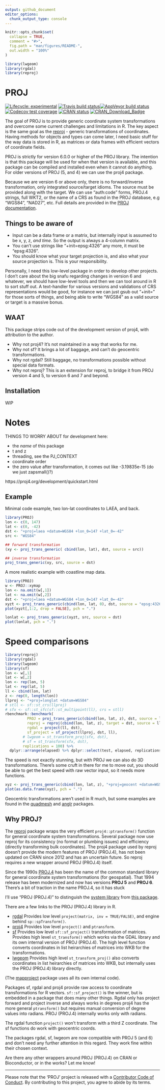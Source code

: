 ```yaml
---
output: github_document
editor_options: 
  chunk_output_type: console
---
```


<!-- README.md is generated from README.Rmd. Please edit that file -->

```r
knitr::opts_chunk$set(
  collapse = TRUE,
  comment = "#>",
  fig.path = "man/figures/README-",
  out.width = "100%"
)

library(lwgeom)
library(rgdal)
library(reproj)

```
# PROJ

<!-- badges: start -->
[![Lifecycle: experimental](https://img.shields.io/badge/lifecycle-experimental-orange.svg)](https://www.tidyverse.org/lifecycle/#experimental)
[![Travis build status](https://travis-ci.org/hypertidy/PROJ.svg?branch=master)](https://travis-ci.org/hypertidy/PROJ)[![AppVeyor build status](https://ci.appveyor.com/api/projects/status/jb3sg8r0exigdbb0/branch/master?svg=true)](https://ci.appveyor.com/project/mdsumner/proj-448mq)[![Codecov test coverage](https://codecov.io/gh/hypertidy/PROJ/branch/master/graph/badge.svg)](https://codecov.io/gh/hypertidy/PROJ?branch=master)
[![CRAN status](https://www.r-pkg.org/badges/version/PROJ)](https://cran.r-project.org/package=PROJ)
[![CRAN_Download_Badge](http://cranlogs.r-pkg.org/badges/PROJ)](https://cran.r-project.org/package=PROJ)
<!-- badges: end -->

The goal of PROJ is to provide generic coordinate system transformations and overcome some current
challenges and limitations in R.  The key aspect is the same goal as the [reproj](https://cran.r-project.org/package=reproj) - generic transformations of coordinates. Having methods for objects and types can come later, I need basic stuff for the way data is stored in R, as matrices or data frames with efficient vectors of coordinate fields. 

PROJ is strictly for version 6.0.0 or higher of the PROJ library. The intention
is that this package will be used for when that version is available, and this
package can be compiled and installed even when it cannot do anything. For older
versions of PROJ (5, and 4) we can use the proj4 package.

Because we are version 6 or above only, there is no forward/inverse transformation, only integrated source/target idioms. The source must be provided along with the target. We can use "auth:code" forms, PROJ.4 strings, full WKT2, or the name of a CRS as found in the PROJ database, e.g “WGS84”, “NAD27”, etc. Full details are provided in the [PROJ documentation](https://proj.org/development/reference/functions.html#c.proj_create). 

## Things to be aware of

* Input can be a data frame or a matrix, but internally input is assumed to be x, y, z, *and time*. So the output is always a 4-column matrix. 
* You can't use strings like "+init=epsg:4326" any more, it must be "epsg:4326". 
* You should know what your target projection is, and also what your source projection is. This is your responsibility. 

Personally, I need this low-level package in order to develop other projects. I don't care about the big snafu regarding changes in version 6 and whatever, we should have low-level tools and then we can tool around in R to sort stuff out. A text-handler for various versions and validations of CRS representations would be good, for instance we can just gsub out "+init=" for those sorts of things, and being able to write "WGS84" as a valid source or target is a massive bonus. 

## WAAT

This package strips code out of the development version of proj4, with attribution to the author. 

* Why not proj4?  It's not maintained in a way that works for me. 
* Why not sf?  It brings a lot of baggage, and can't do geocentric transformations. 
* Why not rgdal? Still baggage, no transformations possible without special data formats. 
* Why not reproj? This is an extension for reproj, to bridge it from PROJ version 4 and 5, to version 6 and 7 and beyond. 



## Installation

WIP

# Notes


THINGS TO WORRY ABOUT for development here:

* the *name* of this package
* t and z
* threading, see the PJ_CONTEXT
* coordinate order
* the zero value after transformation, it comes out like -3.19835e-15 (do we just zapsmall()?)

https://proj4.org/development/quickstart.html

## Example

Minimal code example, two lon-lat coordinates to LAEA, and back. 


```r
library(PROJ)
lon <- c(0, 147)
lat <- c(0, -42)
dst <- "+proj=laea +datum=WGS84 +lon_0=147 +lat_0=-42"
src <- "WGS84"

## forward transformation
(xy <- proj_trans_generic( cbind(lon, lat), dst, source = src))

## inverse transformation
proj_trans_generic(xy, src, source = dst)


```

A more realistic example with coastline map data. 


```r
library(PROJ)
w <- PROJ::xymap
lon <- na.omit(w[,1])
lat <- na.omit(w[,2])
dst <- "+proj=laea +datum=WGS84 +lon_0=147 +lat_0=-42"
xyzt <- proj_trans_generic(cbind(lon, lat, 0), dst, source = "epsg:4326")
plot(xyzt[,1:2, drop = FALSE], pch = ".")

lonlat <- proj_trans_generic(xyzt, src, source = dst)
plot(lonlat, pch = ".")
```



# Speed comparisons

```r
library(reproj)
library(rgdal)
library(lwgeom)
library(sf)
lon <- w[,1]
lat <- w[,2]
lon <- rep(lon, 5)
lat <- rep(lat, 5)
ll <- cbind(lon, lat)
z <- rep(0, length(lon))
llproj <- "+proj=longlat +datum=WGS84"
# stll <- sf::st_crs(llproj)
# sfx <- sf::st_sfc(sf::st_multipoint(ll), crs = stll)  
rbenchmark::benchmark(
          PROJ = proj_trans_generic(cbind(lon, lat, z), dst, source = llproj),
          reproj = reproj(cbind(lon, lat, z), target = dst, source = llproj), 
          rgdal = project(ll, dst), 
          sf_project = sf_project(llproj, dst, ll),
        # lwgeom = st_transform_proj(sfx, dst), 
        # sf = st_transform(sfx, dst), 
        replications = 100) %>% 
  dplyr::arrange(elapsed) %>% dplyr::select(test, elapsed, replications)
```

The speed is not exactly stunning, but with PROJ we can also do 3D transformations. There's some cruft in there for me to move out, you should be able to get the best speed with raw vector input, so it needs more functions.  

```r
xyz <- proj_trans_generic(cbind(lon, lat, z), "+proj=geocent +datum=WGS84", source = "WGS84")
plot(as.data.frame(xyz), pch = ".")
```

Geocentric transformations aren't used in R much, but some examples are found in the [quadmesh](https://CRAN.R-project.org/package=quadmesh) and [anglr](https://github.com/hypertidy/anglr) packages. 

## Why PROJ?


The [reproj](https://CRAN.R-project.org/package=reproj) package wraps the very efficient `proj4::ptransform()` function for general coordinate system transformations.  Several package now use reproj for its consistency (no format or plumbing issues) and efficiency (directly transforming bulk coordinates). The proj4 package used by reproj doesn't provide the modern features of PROJ (PROJ.4), has not been updated on CRAN since 2012 and has an uncertain future. So reproj requires a new wrapper around PROJ (PROJ.4) itself. 

Since the 1990s [PROJ.4](https://proj4.org) has been the name of the common standard library for general coordinate system transformations (for geospatial). That 1994 release has been modernized and now has versions **PROJ 5** and **PROJ 6**. There's a bit of traction in the name PROJ.4, so it has stuck 

I'll use "PROJ (PROJ.4)" to distinguish the [system library](https://proj4.org) from [this package](https://github.com/hypertidy/PROJ).

There are a few links to the PROJ (PROJ.4) library in R. 

* [rgdal](https://CRAN.R-project.org/package=rgdal) Provides low level `project(matrix, inv = TRUE/FALSE)`, and engine behind `sp::spTransform()`. 
* [proj4](https://CRAN.R-project.org/package=proj4) Provides low level `project()` and `ptransform`. 
* [sf](https://CRAN.R-project.org/package=sf) Provides low level `sf::sf_project()` transformation of matrices. Provides high level `st_transform()` which works via the GDAL library and its own internal version of PROJ (PROJ.4). The high level function converts coordinates in list heirarchies of matrices into WKB for the transformations. 
* [lwgeom](https://CRAN.R-project.org/package=lwgeom) Provides high level `st_transform_proj()` also converts coordinates in list heirarchies of matrices into WKB, but internally uses the PROJ (PROJ.4) library directly. 

(The [mapproject](https://CRAN.R-project.org/package=mapproject) package uses all its own internal code). 

Packages sf, rgdal and proj4 provide raw access to coordinate transformations for R vectors. `sf::sf_project()` is the winner, but is embedded in a package that does many other things. Rgdal only has project forward and project inverse and always works in degrees proj4 has the more general `ptransform()` but requires manual conversion of degree values into radians. PROJ (PROJ.4) internally works only with radians. 

The rgdal function `project()` won't transform with a third Z coordinate. The sf functions do work with geocentric coords. 

The packages rgdal, sf, lwgeom are now compatible with PROJ 5 (and 6) and don't need any further attention in this regard. They work fine within their chosen context. 

Are there any other wrappers around PROJ (PROJ.4) on CRAN or Bioconductor, or in the works? Let me know! 


---

Please note that the 'PROJ' project is released with a
  [Contributor Code of Conduct](CODE_OF_CONDUCT.md).
  By contributing to this project, you agree to abide by its terms.
